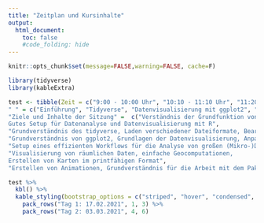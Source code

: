 ```yaml
---
title: "Zeitplan und Kursinhalte"
output:
  html_document:
    toc: false
    #code_folding: hide
---
```


```r
knitr::opts_chunk$set(message=FALSE,warning=FALSE, cache=F)
```

```r
library(tidyverse)
library(kableExtra)

test <- tibble(Zeit = c("9:00 - 10:00 Uhr", "10:10 - 11:10 Uhr", "11:20 - 12:20 Uhr", "9:00 - 10:00 Uhr", "10:10 - 11:10 Uhr", "11:20 - 12:20 Uhr"), 
" " = c("Einführung", "Tidyverse", "Datenvisualisierung mit ggplot2", "Mikrodatenanalyse mit R", "Karten und Geodaten", "Animationen"), 
"Ziele und Inhalte der Sitzung" =  c("Verständnis der Grundfunktion von RStudio, Erweiterte Einstellungen, Erstellung eines Projektes, 
Gutes Setup für Datenanalyse und Datenvisualisierung mit R", 
"Grundverständnis des tidyverse, Laden verschiedener Dateiformate, Bearbeiten von Daten, Verständnis von Pipes (%>%), Übergang in ggplot2", 
"Grundverständnis von ggplot2, Grundlagen der Datenvisualisierung, Anpassungsmöglichkeiten in ggplot2, Erstellen publikationsreifer Plots", 
"Setup eines effizienten Workflows für die Analyse von großen (Mikro-)Datensätzen,  Mergen aus verschiedenen Datensätzen, Erstellen eines Arbeitsdatensatzes, Deskriptive Statistiken (numerisch und grafisch), Gewichtete Statistiken", 
"Visualisierung von räumlichen Daten, einfache Geocomputationen,
Erstellen von Karten im printfähigen Format", 
"Erstellen von Animationen, Grundverständnis für die Arbeit mit dem Paket gganimate, Einblick in die Funktionsweise des Pakets plotly für interaktive Abbildungen")) 

```


```r

test %>% 
  kbl() %>% 
  kable_styling(bootstrap_options = c("striped", "hover", "condensed", "responsive")) %>% 
    pack_rows("Tag 1: 17.02.2021", 1, 3) %>% 
    pack_rows("Tag 2: 03.03.2021", 4, 6) 


```


